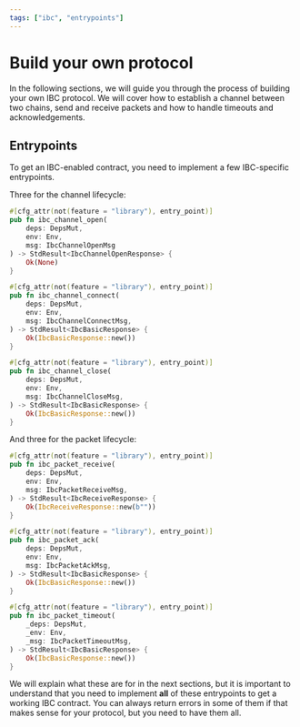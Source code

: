 ```yaml
---
tags: ["ibc", "entrypoints"]
---
```


# Build your own protocol

In the following sections, we will guide you through the process of building your own IBC protocol.
We will cover how to establish a channel between two chains, send and receive packets and how to
handle timeouts and acknowledgements.

## Entrypoints

To get an IBC-enabled contract, you need to implement a few IBC-specific entrypoints.

Three for the channel lifecycle:

```rust
#[cfg_attr(not(feature = "library"), entry_point)]
pub fn ibc_channel_open(
    deps: DepsMut,
    env: Env,
    msg: IbcChannelOpenMsg
) -> StdResult<IbcChannelOpenResponse> {
    Ok(None)
}

#[cfg_attr(not(feature = "library"), entry_point)]
pub fn ibc_channel_connect(
    deps: DepsMut,
    env: Env,
    msg: IbcChannelConnectMsg,
) -> StdResult<IbcBasicResponse> {
    Ok(IbcBasicResponse::new())
}

#[cfg_attr(not(feature = "library"), entry_point)]
pub fn ibc_channel_close(
    deps: DepsMut,
    env: Env,
    msg: IbcChannelCloseMsg,
) -> StdResult<IbcBasicResponse> {
    Ok(IbcBasicResponse::new())
}
```

And three for the packet lifecycle:

```rust
#[cfg_attr(not(feature = "library"), entry_point)]
pub fn ibc_packet_receive(
    deps: DepsMut,
    env: Env,
    msg: IbcPacketReceiveMsg,
) -> StdResult<IbcReceiveResponse> {
    Ok(IbcReceiveResponse::new(b""))
}

#[cfg_attr(not(feature = "library"), entry_point)]
pub fn ibc_packet_ack(
    deps: DepsMut,
    env: Env,
    msg: IbcPacketAckMsg,
) -> StdResult<IbcBasicResponse> {
    Ok(IbcBasicResponse::new())
}

#[cfg_attr(not(feature = "library"), entry_point)]
pub fn ibc_packet_timeout(
    _deps: DepsMut,
    _env: Env,
    _msg: IbcPacketTimeoutMsg,
) -> StdResult<IbcBasicResponse> {
    Ok(IbcBasicResponse::new())
}
```

We will explain what these are for in the next sections, but it is important to understand that you
need to implement **all** of these entrypoints to get a working IBC contract. You can always return
errors in some of them if that makes sense for your protocol, but you need to have them all.
